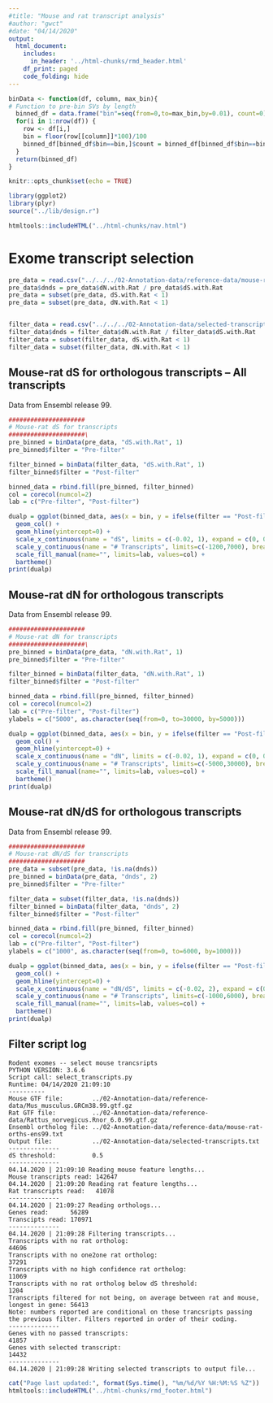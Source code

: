 ```yaml
---
#title: "Mouse and rat transcript analysis"
#author: "gwct"
#date: "04/14/2020"
output: 
  html_document:
    includes:
      in_header: '../html-chunks/rmd_header.html'
    df_print: paged
    code_folding: hide
---
```


```r
binData <- function(df, column, max_bin){
# Function to pre-bin SVs by length
  binned_df = data.frame("bin"=seq(from=0,to=max_bin,by=0.01), count=0)
  for(i in 1:nrow(df)) {
    row <- df[i,]
    bin = floor(row[[column]]*100)/100
    binned_df[binned_df$bin==bin,]$count = binned_df[binned_df$bin==bin,]$count + 1
  }
  return(binned_df) 
}

knitr::opts_chunk$set(echo = TRUE)

library(ggplot2)
library(plyr)
source("../lib/design.r")

htmltools::includeHTML("../html-chunks/nav.html")
```

# Exome transcript selection

```r
pre_data = read.csv("../../../02-Annotation-data/reference-data/mouse-rat-orths-ens99.txt", header=T, sep="\t")
pre_data$dnds = pre_data$dN.with.Rat / pre_data$dS.with.Rat
pre_data = subset(pre_data, dS.with.Rat < 1)
pre_data = subset(pre_data, dN.with.Rat < 1)


filter_data = read.csv("../../../02-Annotation-data/selected-transcripts.txt", header=T, sep="\t", comment.char='#')
filter_data$dnds = filter_data$dN.with.Rat / filter_data$dS.with.Rat
filter_data = subset(filter_data, dS.with.Rat < 1)
filter_data = subset(filter_data, dN.with.Rat < 1)
```

## Mouse-rat dS for orthologous transcripts -- All transcripts

Data from Ensembl release 99.

```r
#####################
# Mouse-rat dS for transcripts
#####################\
pre_binned = binData(pre_data, "dS.with.Rat", 1)
pre_binned$filter = "Pre-filter"

filter_binned = binData(filter_data, "dS.with.Rat", 1)
filter_binned$filter = "Post-filter"

binned_data = rbind.fill(pre_binned, filter_binned)
col = corecol(numcol=2)
lab = c("Pre-filter", "Post-filter")

dualp = ggplot(binned_data, aes(x = bin, y = ifelse(filter == "Post-filter",-1, 1)*count, fill = filter)) + 
  geom_col() +
  geom_hline(yintercept=0) +
  scale_x_continuous(name = "dS", limits = c(-0.02, 1), expand = c(0, 0)) +
  scale_y_continuous(name = "# Transcripts", limits=c(-1200,7000), breaks = 1000*(-1:7), labels=c("1000","0","1000","2000","3000","3000","5000","6000","7000")) +
  scale_fill_manual(name="", limits=lab, values=col) +
  bartheme()
print(dualp)
```

## Mouse-rat dN for orthologous transcripts

Data from Ensembl release 99.

```r
#####################
# Mouse-rat dN for transcripts
#####################\
pre_binned = binData(pre_data, "dN.with.Rat", 1)
pre_binned$filter = "Pre-filter"

filter_binned = binData(filter_data, "dN.with.Rat", 1)
filter_binned$filter = "Post-filter"

binned_data = rbind.fill(pre_binned, filter_binned)
col = corecol(numcol=2)
lab = c("Pre-filter", "Post-filter")
ylabels = c("5000", as.character(seq(from=0, to=30000, by=5000)))

dualp = ggplot(binned_data, aes(x = bin, y = ifelse(filter == "Post-filter",-1, 1)*count, fill = filter)) + 
  geom_col() +
  geom_hline(yintercept=0) +
  scale_x_continuous(name = "dN", limits = c(-0.02, 1), expand = c(0, 0)) +
  scale_y_continuous(name = "# Transcripts", limits=c(-5000,30000), breaks = 5000*(-1:6), labels=ylabels) +
  scale_fill_manual(name="", limits=lab, values=col) +
  bartheme()
print(dualp)
```

## Mouse-rat dN/dS for orthologous transcripts

Data from Ensembl release 99.

```r
#####################
# Mouse-rat dN/dS for transcripts
#####################
pre_data = subset(pre_data, !is.na(dnds))
pre_binned = binData(pre_data, "dnds", 2)
pre_binned$filter = "Pre-filter"

filter_data = subset(filter_data, !is.na(dnds))
filter_binned = binData(filter_data, "dnds", 2)
filter_binned$filter = "Post-filter"

binned_data = rbind.fill(pre_binned, filter_binned)
col = corecol(numcol=2)
lab = c("Pre-filter", "Post-filter")
ylabels = c("1000", as.character(seq(from=0, to=6000, by=1000)))

dualp = ggplot(binned_data, aes(x = bin, y = ifelse(filter == "Post-filter",-1, 1)*count, fill = filter)) + 
  geom_col() +
  geom_hline(yintercept=0) +
  scale_x_continuous(name = "dN/dS", limits = c(-0.02, 2), expand = c(0, 0)) +
  scale_y_continuous(name = "# Transcripts", limits=c(-1000,6000), breaks = 1000*(-1:6), labels=ylabels) +
  scale_fill_manual(name="", limits=lab, values=col) +
  bartheme()
print(dualp)
```

## Filter script log

```
Rodent exomes -- select mouse trancsripts
PYTHON VERSION: 3.6.6
Script call: select_transcripts.py
Runtime: 04/14/2020 21:09:10
----------
Mouse GTF file:        ../02-Annotation-data/reference-data/Mus_musculus.GRCm38.99.gtf.gz
Rat GTF file:          ../02-Annotation-data/reference-data/Rattus_norvegicus.Rnor_6.0.99.gtf.gz
Ensembl ortholog file: ../02-Annotation-data/reference-data/mouse-rat-orths-ens99.txt
Output file:           ../02-Annotation-data/selected-transcripts.txt
--------------
dS threshold:          0.5
--------------
04.14.2020 | 21:09:10 Reading mouse feature lengths...
Mouse transcripts read: 142647
04.14.2020 | 21:09:20 Reading rat feature lengths...
Rat transcripts read:   41078
--------------
04.14.2020 | 21:09:27 Reading orthologs...
Genes read:      56289
Transcipts read: 170971
--------------
04.14.2020 | 21:09:28 Filtering transcripts...
Transcripts with no rat ortholog:                                                      44696
Transcripts with no one2one rat ortholog:                                              37291
Transcripts with no high confidence rat ortholog:                                      11069
Transcripts with no rat ortholog below dS threshold:                                   1204
Transcripts filtered for not being, on average between rat and mouse, longest in gene: 56413
Note: numbers reported are conditional on those trancsripts passing the previous filter. Filters reported in order of their coding.
--------------
Genes with no passed transcripts:                                                      41857
Genes with selected transcript:                                                        14432
--------------
04.14.2020 | 21:09:28 Writing selected transcripts to output file...
```

```r
cat("Page last updated:", format(Sys.time(), "%m/%d/%Y %H:%M:%S %Z"))
htmltools::includeHTML("../html-chunks/rmd_footer.html")
```